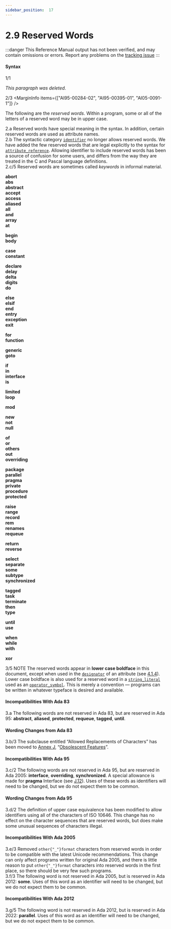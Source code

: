 ```yaml
---
sidebar_position:  17
---
```


# 2.9 Reserved Words

:::danger
This Reference Manual output has not been verified,
and may contain omissions or errors.
Report any problems on the [tracking issue](https://github.com/ada-lang-io/ada-lang-io/issues/20)
:::



#### Syntax

<MarginText>1/1</MarginText>
<p class="Indented2"><em>This paragraph was deleted.</em><br /></p>

<MarginText>2/3</MarginText>
<MarginInfo items={["AI95-00284-02", "AI95-00395-01", "AI05-0091-1"]} />
<p class="Indented2">The following are the <em>reserved words</em>. Within a program, some or all of the letters of a reserved word may be in upper case. <br /></p>

<AnnotatedOnly>
<MarginText>2.a</MarginText>
<Admonition type="aarm" aarm="discussion">
<strong></strong>Reserved words have special meaning in the syntax. In addition, certain reserved words are used as attribute names.<br />
</Admonition>
</AnnotatedOnly>

<AnnotatedOnly>
<MarginText>2.b</MarginText>
<Admonition type="aarm" aarm="note">
The syntactic category <code><a href="/docs/arm/AA-2/AA-2.3#S0002">identifier</a></code> no longer allows reserved words. We have added the few reserved words that are legal explicitly to the syntax for <code><a href="/docs/arm/AA-4/AA-4.1#S0100">attribute_reference</a></code>. Allowing identifier to include reserved words has been a source of confusion for some users, and differs from the way they are treated in the C and Pascal language definitions.<br />
</Admonition>
</AnnotatedOnly>

<AnnotatedOnly>
<MarginText>2.c/5</MarginText>
<MarginInfo items={["AI12-0005-1"]} />
<Admonition type="aarm" aarm="note">
Reserved words are sometimes called <em>keywords</em>  in informal material. <br />
</Admonition>
</AnnotatedOnly>

<p class="Indented4"><strong>abort</strong><br /><strong>abs</strong><br /><strong>abstract</strong><br /><strong>accept</strong><br /><strong>access</strong><br /><strong>aliased</strong><br /><strong>all</strong><br /><strong>and</strong><br /><strong>array</strong><br /><strong>at</strong><br /></p>

<p class="Indented4"><strong>begin</strong><br /><strong>body</strong><br /></p>

<p class="Indented4"><strong>case</strong><br /><strong>constant</strong><br /></p>

<p class="Indented4"><strong>declare</strong><br /><strong>delay</strong><br /><strong>delta</strong><br /><strong>digits</strong><br /><strong>do</strong><br /></p>

<p class="Indented4"><strong>else</strong><br /><strong>elsif</strong><br /><strong>end</strong><br /><strong>entry</strong><br /><strong>exception</strong><br /><strong>exit</strong><br /></p>

<p class="Indented4"><strong>for</strong><br /><strong>function</strong><br /></p>

<p class="Indented4"><strong>generic</strong><br /><strong>goto</strong><br /></p>

<p class="Indented4"><strong>if</strong><br /><strong>in</strong><br /><strong>interface</strong><br /><strong>is</strong><br /></p>

<p class="Indented4"><strong>limited</strong><br /><strong>loop</strong><br /></p>

<p class="Indented4"><strong>mod</strong><br /></p>

<p class="Indented4"><strong>new</strong><br /><strong>not</strong><br /><strong>null</strong><br /></p>

<p class="Indented4"><strong>of</strong><br /><strong>or</strong><br /><strong>others</strong><br /><strong>out</strong><br /><strong>overriding</strong><br /></p>

<p class="Indented4"><strong>package</strong><br /><strong>parallel</strong><br /><strong>pragma</strong><br /><strong>private</strong><br /><strong>procedure</strong><br /><strong>protected</strong><br /></p>

<p class="Indented4"><strong>raise</strong><br /><strong>range</strong><br /><strong>record</strong><br /><strong>rem</strong><br /><strong>renames</strong><br /><strong>requeue</strong><br /></p>

<p class="Indented4"><strong>return</strong><br /><strong>reverse</strong><br /></p>

<p class="Indented4"><strong>select</strong><br /><strong>separate</strong><br /><strong>some</strong><br /><strong>subtype</strong><br /><strong>synchronized</strong><br /></p>

<p class="Indented4"><strong>tagged</strong><br /><strong>task</strong><br /><strong>terminate</strong><br /><strong>then</strong><br /><strong>type</strong><br /></p>

<p class="Indented4"><strong>until</strong><br /><strong>use</strong><br /></p>

<p class="Indented4"><strong>when</strong><br /><strong>while</strong><br /><strong>with</strong><br /></p>

<p class="Indented4"><strong>xor</strong><br /></p>

<AnnotatedOnly>
<MarginText>3/5</MarginText>
<MarginInfo items={["AI12-0440-1"]} />
<Admonition type="aarm" aarm="note">
NOTE   The reserved words appear in <strong>lower case boldface</strong> in this document, except when used in the <code><a href="/docs/arm/AA-6/AA-6.1#S0199">designator</a></code> of an attribute (see <a href="/docs/arm/AA-4/AA-4.1#Subclause_4.1.4">4.1.4</a>). Lower case boldface is also used for a reserved word in a <code><a href="/docs/arm/AA-2/AA-2.6#S0016">string_literal</a></code> used as an <code><a href="/docs/arm/AA-6/AA-6.1#S0202">operator_symbol</a></code>. This is merely a convention &mdash; programs can be written in whatever typeface is desired and available. <br />
</Admonition>
</AnnotatedOnly>

<AnnotatedOnly>

#### Incompatibilities With Ada 83

</AnnotatedOnly>
<AnnotatedOnly>
<MarginText>3.a</MarginText>
<Admonition type="aarm" aarm="note">
The following words are not reserved in Ada 83, but are reserved in Ada 95: <strong>abstract</strong>, <strong>aliased</strong>, <strong>protected</strong>, <strong>requeue</strong>, <strong>tagged</strong>, <strong>until</strong>. <br />
</Admonition>
</AnnotatedOnly>

<AnnotatedOnly>

#### Wording Changes from Ada 83

</AnnotatedOnly>
<AnnotatedOnly>
<MarginText>3.b/3</MarginText>
<MarginInfo items={["AI05-0299-1"]} />
<Admonition type="aarm" aarm="note">
The subclause entitled &ldquo;Allowed Replacements of Characters&rdquo; has been moved to <a href="/docs/arm/AA-J/">Annex J</a>, &ldquo;<a href="/docs/arm/AA-J/">Obsolescent Features</a>&rdquo;. <br />
</Admonition>
</AnnotatedOnly>

<AnnotatedOnly>

#### Incompatibilities With Ada 95

</AnnotatedOnly>
<AnnotatedOnly>
<MarginText>3.c/2</MarginText>
<MarginInfo items={["AI95-00284-02"]} />
<Admonition type="aarm" aarm="note">
The following words are not reserved in Ada 95, but are reserved in Ada 2005: <strong>interface</strong>, <strong>overriding</strong>, <strong>synchronized</strong>. A special allowance is made for <strong>pragma</strong> Interface (see <a href="/docs/arm/AA-J/AA-J.12">J.12</a>). Uses of these words as identifiers will need to be changed, but we do not expect them to be common. <br />
</Admonition>
</AnnotatedOnly>

<AnnotatedOnly>

#### Wording Changes from Ada 95

</AnnotatedOnly>
<AnnotatedOnly>
<MarginText>3.d/2</MarginText>
<MarginInfo items={["AI95-00395-01"]} />
<Admonition type="aarm" aarm="note">
The definition of upper case equivalence has been modified to allow identifiers using all of the characters of ISO 10646. This change has no effect on the character sequences that are reserved words, but does make some unusual sequences of characters illegal. <br />
</Admonition>
</AnnotatedOnly>

<AnnotatedOnly>

#### Incompatibilities With Ada 2005

</AnnotatedOnly>
<AnnotatedOnly>
<MarginText>3.e/3</MarginText>
<MarginInfo items={["AI05-0091-1"]} />
<Admonition type="aarm" aarm="correction">
<strong></strong> Removed <code>other{"_"}format</code> characters from reserved words in order to be compatible with the latest Unicode recommendations. This change can only affect programs written for original Ada 2005, and there is little reason to put <code>other{"_"}format</code> characters into reserved words in the first place, so there should be very few such programs.<br />
</Admonition>
</AnnotatedOnly>

<AnnotatedOnly>
<MarginText>3.f/3</MarginText>
<MarginInfo items={["AI05-0176-1"]} />
<Admonition type="aarm" aarm="note">
The following word is not reserved in Ada 2005, but is reserved in Ada 2012: <strong>some</strong>. Uses of this word as an identifier will need to be changed, but we do not expect them to be common. <br />
</Admonition>
</AnnotatedOnly>

<AnnotatedOnly>

#### Incompatibilities With Ada 2012

</AnnotatedOnly>
<AnnotatedOnly>
<MarginText>3.g/5</MarginText>
<MarginInfo items={["AI12-0119-1"]} />
<Admonition type="aarm" aarm="note">
The following word is not reserved in Ada 2012, but is reserved in Ada 2022: <strong>parallel</strong>. Uses of this word as an identifier will need to be changed, but we do not expect them to be common. <br />
</Admonition>
</AnnotatedOnly>


